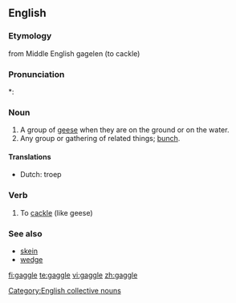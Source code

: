 ==English==

===Etymology===
from Middle English gagelen (to cackle)

===Pronunciation===
*: {{rhymes|æɡəl}}

===Noun===
{{en-noun|s}}

# A group of [[goose|geese]] when they are on the ground or on the water.
# Any group or gathering of related things; [[bunch]].

====Translations====
* Dutch: troep {{n}}

===Verb===
{{en-verb|gaggl|ing}}

# To [[cackle]] (like geese)

===See also===
* [[skein]]
* [[wedge]]

[[Category:English collective nouns]]

[[fi:gaggle]]
[[te:gaggle]]
[[vi:gaggle]]
[[zh:gaggle]]